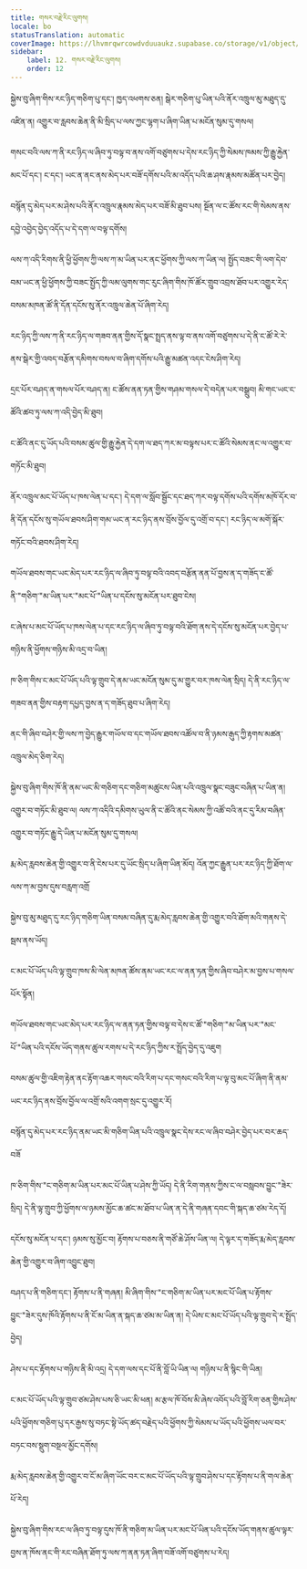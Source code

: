 ```yaml
---
title: གསར་བརྗེ་རིང་ལུགས།
locale: bo
statusTranslation: automatic
coverImage: https://lhvmrqwrcowdvduuaukz.supabase.co/storage/v1/object/public/strapi-uploads/small_cover-tratado-de-psicologia-revolucionaria.webp-5e15e1cec4e0ebebcde5d7fc7565d8fd.webp
sidebar:
    label: 12. གསར་བརྗེ་རིང་ལུགས།
    order: 12
---
```

སྐྱེས་བུ་ཞིག་གིས་རང་ཉིད་གཅིག་པུ་དང་། ཁྱད་འཕགས་ཅན། སྒེར་གཅིག་པུ་ཡིན་པའི་ནོར་འཁྲུལ་མུ་མཐུད་དུ་འཛིན་ན། འགྱུར་བ་རླབས་ཆེན་ནི་མི་སྲིད་པ་ལས་ཀྱང་ལྷག་པ་ཞིག་ཡིན་པ་མངོན་སུམ་དུ་གསལ།

གསང་བའི་ལས་ཀ་ནི་རང་ཉིད་ལ་ཞིབ་ཏུ་བལྟ་བ་ནས་འགོ་བཙུགས་པ་དེས་རང་ཉིད་ཀྱི་སེམས་ཁམས་ཀྱི་རྒྱུ་རྐྱེན་མང་པོ་དང་། ང་དང་། ཡང་ན་ནང་ནས་མེད་པར་བཟོ་དགོས་པའི་མ་འདོད་པའི་ཆ་ཤས་རྣམས་མཚོན་པར་བྱེད།

བསྙོན་དུ་མེད་པར་མ་ཤེས་པའི་ནོར་འཁྲུལ་རྣམས་མེད་པར་བཟོ་མི་ཐུབ་པས། སྔོན་ལ་ང་ཚོས་རང་གི་སེམས་ནས་དབྱེ་འབྱེད་བྱེད་འདོད་པ་དེ་དག་ལ་བལྟ་དགོས།

ལས་ཀ་འདི་རིགས་ནི་ཕྱི་ཕྱོགས་ཀྱི་ལས་ཀ་མ་ཡིན་པར་ནང་ཕྱོགས་ཀྱི་ལས་ཀ་ཡིན་ལ། སྤྱོད་བཟང་གི་ལག་དེབ་བམ་ཡང་ན་ཕྱི་ཕྱོགས་ཀྱི་བཟང་སྤྱོད་ཀྱི་ལམ་ལུགས་གང་རུང་ཞིག་གིས་ཁོ་ཚོར་གྲུབ་འབྲས་ཐོབ་པར་འགྱུར་རེད་བསམ་མཁན་ཚོ་ནི་དོན་དངོས་སུ་ནོར་འཁྲུལ་ཆེན་པོ་ཞིག་རེད།

རང་ཉིད་ཀྱི་ལས་ཀ་ནི་རང་ཉིད་ལ་གཟབ་ནན་གྱིས་དོ་སྣང་སྤྲད་ནས་ལྟ་བ་ནས་འགོ་བཙུགས་པ་དེ་ནི་ང་ཚོ་རེ་རེ་ནས་སྒེར་གྱི་འབད་བརྩོན་དམིགས་བསལ་བ་ཞིག་དགོས་པའི་རྒྱུ་མཚན་འདང་ངེས་ཤིག་རེད།

དྲང་པོར་བཤད་ན་གསལ་པོར་བཤད་ན། ང་ཚོས་ནན་ཏན་གྱིས་གཤམ་གསལ་དེ་བདེན་པར་བསྒྲུབ། མི་གང་ཡང་ང་ཚོའི་ཚབ་ཏུ་ལས་ཀ་འདི་བྱེད་མི་ཐུབ།

ང་ཚོའི་ནང་དུ་ཡོད་པའི་བསམ་ཚུལ་གྱི་རྒྱུ་རྐྱེན་དེ་དག་ལ་ཐད་ཀར་མ་བལྟས་པར་ང་ཚོའི་སེམས་ནང་ལ་འགྱུར་བ་གཏོང་མི་ཐུབ།

ནོར་འཁྲུལ་མང་པོ་ཡོད་པ་ཁས་ལེན་པ་དང་། དེ་དག་ལ་སློབ་སྦྱོང་དང་ཐད་ཀར་བལྟ་དགོས་པའི་དགོས་མཁོ་དོར་བ་ནི་དོན་དངོས་སུ་གཡོལ་ཐབས་ཤིག་གམ་ཡང་ན་རང་ཉིད་ནས་བྲོས་བྱོལ་དུ་འགྲོ་བ་དང་། རང་ཉིད་ལ་མགོ་སྐོར་གཏོང་བའི་ཐབས་ཤིག་རེད།

གཡོལ་ཐབས་གང་ཡང་མེད་པར་རང་ཉིད་ལ་ཞིབ་ཏུ་བལྟ་བའི་འབད་བརྩོན་ནན་པོ་བྱས་ན་ད་གཟོད་ང་ཚོ་ནི་"གཅིག་"མ་ཡིན་པར་"མང་པོ་"ཡིན་པ་དངོས་སུ་མངོན་པར་ཐུབ་ངེས།

ང་ཞེས་པ་མང་པོ་ཡོད་པ་ཁས་ལེན་པ་དང་རང་ཉིད་ལ་ཞིབ་ཏུ་བལྟ་བའི་ཐོག་ནས་དེ་དངོས་སུ་མངོན་པར་བྱེད་པ་གཉིས་ནི་ཕྱོགས་གཉིས་མི་འདྲ་བ་ཡིན།

ཁ་ཅིག་གིས་ང་མང་པོ་ཡོད་པའི་ལྟ་གྲུབ་དེ་ནམ་ཡང་མངོན་སུམ་དུ་མ་གྱུར་བར་ཁས་ལེན་སྲིད། དེ་ནི་རང་ཉིད་ལ་གཟབ་ནན་གྱིས་བརྟག་དཔྱད་བྱས་ན་ད་གཟོད་ཐུབ་པ་ཞིག་རེད།

ནང་གི་ཞིབ་བཤེར་གྱི་ལས་ཀ་བྱེད་རྒྱུར་གཡོལ་བ་དང་གཡོལ་ཐབས་འཚོལ་བ་ནི་ཉམས་རྒུད་ཀྱི་རྟགས་མཚན་འཁྲུལ་མེད་ཅིག་རེད།

སྐྱེས་བུ་ཞིག་གིས་ཁོ་ནི་ནམ་ཡང་མི་གཅིག་དང་གཅིག་མཚུངས་ཡིན་པའི་འཁྲུལ་སྣང་བཟུང་བཞིན་པ་ཡིན་ན། འགྱུར་བ་གཏོང་མི་ཐུབ་ལ། ལས་ཀ་འདིའི་དམིགས་ཡུལ་ནི་ང་ཚོའི་ནང་སེམས་ཀྱི་འཚོ་བའི་ནང་དུ་རིམ་བཞིན་འགྱུར་བ་གཏོང་རྒྱུ་དེ་ཡིན་པ་མངོན་སུམ་དུ་གསལ།

རྨ་མེད་རླབས་ཆེན་གྱི་འགྱུར་བ་ནི་ངེས་པར་དུ་ཡོང་སྲིད་པ་ཞིག་ཡིན་མོད། འོན་ཀྱང་རྒྱུན་པར་རང་ཉིད་ཀྱི་ཐོག་ལ་ལས་ཀ་མ་བྱས་དུས་བརླག་འགྲོ

སྐྱེས་བུ་མུ་མཐུད་དུ་རང་ཉིད་གཅིག་ཡིན་བསམ་བཞིན་དུ་རྨ་མེད་རླབས་ཆེན་གྱི་འགྱུར་བའི་ཐོག་མའི་གནས་དེ་སྦས་ནས་ཡོད།

ང་མང་པོ་ཡོད་པའི་ལྟ་གྲུབ་ཁས་མི་ལེན་མཁན་ཚོས་ནམ་ཡང་རང་ལ་ནན་ཏན་གྱིས་ཞིབ་བཤེར་མ་བྱས་པ་གསལ་པོར་སྟོན།

གཡོལ་ཐབས་གང་ཡང་མེད་པར་རང་ཉིད་ལ་ནན་ཏན་གྱིས་བལྟ་བ་དེས་ང་ཚོ་"གཅིག་"མ་ཡིན་པར་"མང་པོ་"ཡིན་པའི་དངོས་ཡོད་གནས་ཚུལ་རགས་པ་དེ་རང་ཉིད་ཀྱིས་ར་སྤྲོད་བྱེད་དུ་འཇུག

བསམ་ཚུལ་གྱི་འཇིག་རྟེན་ནང་རྟོག་འཆར་གསང་བའི་རིག་པ་དང་གསང་བའི་རིག་པ་ལྟ་བུ་མང་པོ་ཞིག་ནི་ནམ་ཡང་རང་ཉིད་ནས་བྲོས་བྱོལ་ལ་འགྲོ་སའི་འགག་སྲང་དུ་འགྱུར་རོ།

བསྙོན་དུ་མེད་པར་རང་ཉིད་ནམ་ཡང་མི་གཅིག་ཡིན་པའི་འཁྲུལ་སྣང་དེས་རང་ལ་ཞིབ་བཤེར་བྱེད་པར་བར་ཆད་བཟོ

ཁ་ཅིག་གིས་"ང་གཅིག་མ་ཡིན་པར་མང་པོ་ཡིན་པ་ཤེས་ཀྱི་ཡོད། དེ་ནི་རིག་གནས་ཀྱིས་ང་ལ་བསླབས་བྱུང་"ཟེར་སྲིད། དེ་ནི་ལྟ་གྲུབ་ཀྱི་ཕྱོགས་ལ་ཉམས་མྱོང་ཆ་ཚང་མ་ཐོབ་པ་ཡིན་ན་དེ་ནི་གཞན་དབང་གི་སྐད་ཆ་ཙམ་རེད་དོ།

དངོས་སུ་མངོན་པ་དང་། ཉམས་སུ་མྱོང་བ། རྟོགས་པ་བཅས་ནི་གཙོ་ཆེ་ཤོས་ཡིན་ལ། དེ་ལྟར་ད་གཟོད་རྨ་མེད་རླབས་ཆེན་གྱི་འགྱུར་བ་ཞིག་འབྱུང་ཐུབ།

བཤད་པ་ནི་གཅིག་དང་། རྟོགས་པ་ནི་གཞན། མི་ཞིག་གིས་"ང་གཅིག་མ་ཡིན་པར་མང་པོ་ཡིན་པ་རྟོགས་བྱུང་"ཟེར་དུས་ཁོའི་རྟོགས་པ་ནི་ངོ་མ་ཡིན་ན་སྐད་ཆ་ཙམ་མ་ཡིན་ན། དེ་ཡིས་ང་མང་པོ་ཡོད་པའི་ལྟ་གྲུབ་དེ་ར་སྤྲོད་བྱེད།

ཤེས་པ་དང་རྟོགས་པ་གཉིས་ནི་མི་འདྲ། དེ་དག་ལས་དང་པོ་ནི་བློ་ཡི་ཡིན་ལ། གཉིས་པ་ནི་སྙིང་གི་ཡིན།

ང་མང་པོ་ཡོད་པའི་ལྟ་གྲུབ་ཙམ་ཤེས་པས་ཅི་ཡང་མི་ཕན། མ་རྩལ་ཁོ་བོས་མི་ཞེས་འབོད་པའི་བློ་རིག་ཅན་གྱིས་ཤེས་པའི་ཕྱོགས་གཅིག་པུ་དར་རྒྱས་སུ་བཏང་སྟེ་ཡོད་ཚད་བརྗེད་པའི་ཕྱོགས་ཀྱི་སེམས་པ་ཡོད་པའི་ཕྱོགས་ཡལ་བར་བཏང་བས་སྡུག་བསྔལ་མྱོང་དགོས།

རྨ་མེད་རླབས་ཆེན་གྱི་འགྱུར་བ་ངོ་མ་ཞིག་ཡོང་བར་ང་མང་པོ་ཡོད་པའི་ལྟ་གྲུབ་ཤེས་པ་དང་རྟོགས་པ་ནི་གལ་ཆེན་པོ་རེད།

སྐྱེས་བུ་ཞིག་གིས་རང་ལ་ཞིབ་ཏུ་བལྟ་དུས་ཁོ་ནི་གཅིག་མ་ཡིན་པར་མང་པོ་ཡིན་པའི་དངོས་ཡོད་གནས་ཚུལ་ལྟར་བྱས་ན་ཁོས་ནང་གི་རང་བཞིན་ཐོག་ཏུ་ལས་ཀ་ནན་ཏན་ཞིག་བཟོ་འགོ་བཙུགས་པ་རེད།

